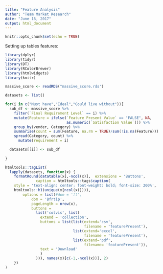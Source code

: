 ```yaml
---
title: "Feature Analysis"
author: "Team Market Research"
date: "June 16, 2017"
output: html_document
---
```


```r
knitr::opts_chunk$set(echo = TRUE)
```


Setting up tables features:


```r
library(dplyr)
library(tidyr)
library(DT)
library(RColorBrewer)
library(htmlwidgets)
library(knitr)

massive_score <- readRDS("massive_score.rds")

datasets <- list()

for(i in c("Must have","Ideal","Could live without")){
  sub_df <- massive_score %>%
    filter(`Final Requirement Level` == i) %>%
    mutate(Feature = ifelse(`Feature Present Value` == "FALSE", NA,
                            as.numeric(`Satisfaction Value`))) %>%
    group_by(vender, Category) %>%
    summarise(count = sum(Feature, na.rm = TRUE)/sum(!is.na(Feature))) %>%
    spread(Category, count) %>%
      mutate(requirement = i)

  datasets[[i]] <- sub_df
    
}

htmltools::tagList(
  lapply(datasets, function(x) {
    formatRound(datatable(x[,-ncol(x)],  extensions = 'Buttons',
              caption = htmltools::tags$caption(
    style = 'text-align: center; font-weight: bold; font-size: 200%',
    htmltools::h1(unique(x[ncol(x)]))),
        options = list(#dom = 'ft',
            dom = 'Bfrtip',
            pageLength = nrow(x),
            buttons =
              list('colvis', list(
                extend = 'collection',
                buttons = list(list(extend='csv',
                                    filename = 'featurePresent'),
                               list(extend='excel',
                                    filename = 'featurePresent'),
                               list(extend='pdf',
                                    filename= 'featurePresent')),
                text = 'Download'
                )
              ))), names(x)[c(-1,-ncol(x))], 2)
    })
)
```



